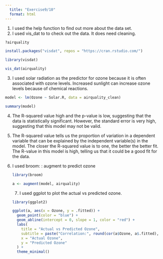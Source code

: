 ```yaml
---
  title: "Exercise9/10"
  format: html
---
```


1.  I used the help function to find out more about the data set.
2.  I used vis_dat to to check out the data. It does need cleaning.

```r
?airquality

install.packages("visdat", repos = "https://cran.rstudio.com/")

library(visdat)

vis_dat(airquality)

```

3.  I used solar radiation as the predictor for ozone because it is often associated with ozone levels. Increased sunlight can increase ozone levels because of chemical reactions.

```r
model <- lm(Ozone ~ Solar.R, data = airquality_clean)

summary(model)

```

4.  The R-squared value high and the p-value is low, suggesting that the data is statistically significant. However, the standard error is very high, suggesting that this model may not be valid.

5.  The R-squared value tells us the proportion of variation in a dependent variable that can be explained by the independent variable(s) in the model. The closer the R-squared value is to one, the better the better fit. The R-value in this model is high, telling us that it could be a good fit for the data.

6.  I used broom: : augment to predict ozone

    ```r

    library(broom)

    a <- augment(model, airquality)

    ```

    7.  I used ggplot to plot the actual vs predicted ozone.

    ```r
    library(ggplot2)

    ggplot(a, aes(x = Ozone, y = .fitted)) +
      geom_point(color = "blue") +  
      geom_abline(intercept = 0, slope = 1, color = "red") +           the 1:1 red line
      labs(
        title = "Actual vs Predicted Ozone",
        subtitle = paste("Correlation:", round(cor(a$Ozone, a$.fitted), 2)),  
        x = "Actual Ozone",
        y = "Predicted Ozone"
      ) +
      theme_minimal()


    ```
